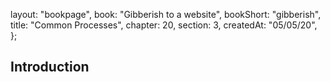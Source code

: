   layout: "bookpage",
  book: "Gibberish to a website",
  bookShort: "gibberish",
  title: "Common Processes",
  chapter: 20,
  section: 3,
  createdAt: "05/05/20",
};

## Introduction
